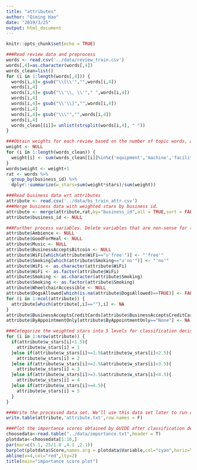 ```yaml
---
title: "attributes"
author: "Qiming Hao"
date: "2019/3/25"
output: html_document
---
```


```r
knitr::opts_chunk$set(echo = TRUE)
```



```r
###Read review data and preprocess
words <- read.csv('../data/review_train.csv')
words[,4]=as.character(words[,4])
words_clean=list()
for (i in 1:length(words[,4])) {
  words[i,4]= gsub("\\[\\'","",words[i,4])
  words[i,4]
  words[i,4]= gsub("\\'\\, \\'"," ",words[i,4])
  words[i,4]
  words[i,4]= gsub("\\'\\]","",words[i,4])
  words[i,4]
  words[i,4]= gsub("\\\"","",words[i,4])
  words[i,4]
  words_clean[[i]]= unlist(strsplit(words[i,4], " "))
}
```


```r
###Obtain weights for each review based on the number of topic words, and then calculate the weighted stars for each business. 
weight <- NULL
for (i in 1:length(words_clean)) {
  weight[i] <- sum(words_clean[[i]]%in%c('equipment','machine','facility','weight','cardio','pool','studio','floor','wall','stuff','class','training','fun','group','session','yoga','schdule','program','service','everything','locker','customer','kid','shower','sauna','desk','change','child','girl','treatment','staff','bathroom','year','member','membership','money','contract','family','deal','rate','trainer','instructor','help','coach','time','day','month','morning','night','hour','door','anything','music','planet','house'))
}
words$weight <- weight+1
rat <- words %>%
  group_by(business_id) %>%
  dplyr::summarize(w_stars=sum(weight*stars)/sum(weight))
```


```r
###Read business data wrt attributes
attribute <- read.csv('../data/bs_train_attr.csv')
###Merge business data with weighted stars by business id.
attribute <- merge(attribute,rat,by="business_id",all = TRUE,sort = FALSE)
attribute$business_id <- NULL
```



```r
###Further process variables. Delete variables that are non-sense for the gym business. They might be all missing values under these attributes. Or they only have one level for the given attributes.
attribute$Ambience <- NULL
attribute$GoodForMeal <- NULL
attribute$Music <- NULL
attribute$BusinessAcceptsBitcoin <- NULL
attribute$WiFi[which(attribute$WiFi=="u'free'")] <- "'free'"
attribute$Smoking[which(attribute$Smoking=="u'no'")] <- "'no'"
attribute$WiFi <- as.character(attribute$WiFi)
attribute$WiFi <- as.factor(attribute$WiFi)
attribute$Smoking <- as.character(attribute$Smoking)
attribute$Smoking <- as.factor(attribute$Smoking)
attribute$WheelchairAccessible <- NULL
attribute$DogsAllowed[which(is.na(attribute$DogsAllowed)==TRUE)] <- FALSE
for (i in 1:ncol(attribute)) {
  attribute[which(attribute[,i]==""),i] <- NA
}
attribute$BusinessAcceptsCreditCards[attribute$BusinessAcceptsCreditCards=="None"] <- NA
attribute$ByAppointmentOnly[attribute$ByAppointmentOnly=="None"] <- NA
```


```r
###Categorize the weighted stars into 5 levels for classification decision tree.
for (i in 1:nrow(attribute)) {
  if(attribute$w_stars[i]<1.5){
    attribute$w_stars[i] = 1
  }else if(attribute$w_stars[i]>=1.5&attribute$w_stars[i]<2.5){
    attribute$w_stars[i] = 2
  }else if(attribute$w_stars[i]>=2.5&attribute$w_stars[i]<3.5){
    attribute$w_stars[i] = 3
  }else if(attribute$w_stars[i]>=3.5&attribute$w_stars[i]<4.5){
    attribute$w_stars[i] = 4
  }else if(attribute$w_stars[i]>=4.5){
    attribute$w_stars[i] = 5
  }
}
```

```r
###Write the processed data set. We'll use this data set later to run classification decision tree model in GUIDE.
write.table(attribute,'attribute.txt',row.names = F)
```

```r
###Plot the importance scores obtained by GUIDE after classification decision tree.
choosedata<-read.table("../data/importance.txt",header = T)
plotdata<-choosedata[1:10,]
par(mar=c(5.1, 25/1.8 ,4.1 ,2.1))
barplot(plotdata$Score,names.arg = plotdata$Variable,col="cyan",horiz=T,xlab="importancescores",las=1)
abline(v=4,col="red",lty=2)
title(main="importance score plot")
```



